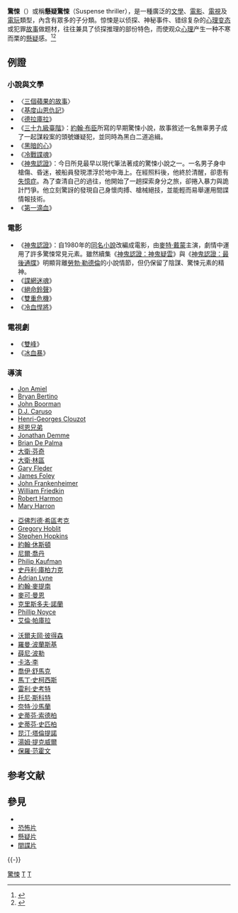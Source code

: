 {{About|一種情節類型|电影类型的一种类别|驚悚片}}
{{noteTA
|G1=Movies
}}
'''驚悚'''（{{lang-en|Thriller}}）或稱'''懸疑驚悚'''（Suspense thriller），是一種廣泛的[[文學|文學]]、[[電影類型|電影]]、[[電視|電視]]及[[電玩|電玩]]類型，內含有眾多的子分類。惊悚是以侦探、神秘事件、错综复杂的[[心理变态|心理变态]]或犯罪[[故事|故事]]做题材，往往兼具了侦探推理的部份特色，而使观众[[心理|心理]]产生一种不寒而栗的[[懸疑|懸疑]]感。<ref>{{cite web |title=懸疑驚悚片 Suspense / Thriller film |url=http://edumovie.culture.tw/activities_info.php?id=404 |publisher=財團法人國家電影中心 |accessdate=2018-03-19 |archive-date=2018-03-19 |archive-url=https://web.archive.org/web/20180319214744/http://edumovie.culture.tw/activities_info.php?id=404 |dead-url=no }}</ref><ref>{{cite web |title=Thriller |url=http://www.dictionary.com/browse/thriller |publisher=Dictionary.com |accessdate=2018-03-19 |archive-date=2018-03-19 |archive-url=https://web.archive.org/web/20180319214448/http://www.dictionary.com/browse/thriller |dead-url=no }}</ref>

== 例證 ==
{{Trivia |章节|time=2018-03-19T13:47:01+00:00 }}
=== 小說與文學 ===
* 〈[[一千零一夜|三個蘋果的故事]]〉
* 《[[基度山恩仇記|基度山恩仇記]]》
* 《[[德拉庫拉_(小說)|德拉庫拉]]》
* 《[[三十九級臺階|三十九級臺階]]》：[[約翰·布臣，第一代特威茲穆爾男爵|約翰·布臣]]所寫的早期驚悚小說，故事敘述一名無辜男子成了一起謀殺案的頭號嫌疑犯，並同時為黑白二道追緝。
* 《[[黑暗的心|黑暗的心]]》
* 《[[冷戰諜魂|冷戰諜魂]]》
* 《[[神鬼認證_(小說)|神鬼認證]]》：今日所見最早以現代筆法著成的驚悚小說之一。一名男子身中槍傷、昏迷，被船員發現漂浮於地中海上。在經照料後，他終於清醒，卻患有[[失憶症|失憶症]]。為了查清自己的過往，他開始了一趟探索身分之旅，卻捲入暴力與詭計鬥爭。他立刻驚訝的發現自己身懷肉搏、槍械絕技，並能輕而易舉運用間諜情報技術。
* 《[[第一滴血_(小說)|第一滴血]]》

=== 電影 ===
{{See also|驚悚片#分類}}
* 《[[神鬼認證|神鬼認證]]》：自1980年的[[神鬼認證_(小說)|同名小說]]改編成電影，由[[麥特·戴蒙|麥特·戴蒙]]主演，劇情中運用了許多驚悚常見元素。雖然續集《[[神鬼認證：神鬼疑雲|神鬼認證：神鬼疑雲]]》與《[[神鬼認證：最後通牒|神鬼認證：最後通牒]]》明顯背離[[勞勃·勒德倫|勞勃·勒德倫]]的小說情節，但仍保留了陰謀、驚悚元素的精神。
* 《[[諜網迷魂|諜網迷魂]]》
* 《[[午夜兇鈴|絕命鈴聲]]》
* 《[[雙重危機|雙重危機]]》
* 《[[冷血悍將_(電影)|冷血悍將]]》

=== 電視劇 ===
* 《[[雙峰_(電視劇)|雙峰]]》
* 《[[冰血暴_(電視劇)|冰血暴]]》

=== 導演 ===
{{col-begin}}
{{col-3}}
* [[Jon_Amiel|Jon Amiel]]
* [[Bryan_Bertino|Bryan Bertino]]
* [[John_Boorman|John Boorman]]
* [[D.J._Caruso|D.J. Caruso]]
* [[Henri-Georges_Clouzot|Henri-Georges Clouzot]]
* [[柯恩兄弟|柯恩兄弟]]
* [[Jonathan_Demme|Jonathan Demme]]
* [[Brian_De_Palma|Brian De Palma]]
* [[大衛·芬奇|大衛·芬奇]]
* [[大衛·林區|大衛·林區]]
* [[Gary_Fleder|Gary Fleder]]
* [[James_Foley|James Foley]]
* [[John_Frankenheimer|John Frankenheimer]]
* [[William_Friedkin|William Friedkin]]
* [[Robert_Harmon|Robert Harmon]]
* [[Mary_Harron|Mary Harron]]
{{col-3}}
* [[亞佛烈德·希區考克|亞佛烈德·希區考克]]
* [[Gregory_Hoblit|Gregory Hoblit]]
* [[Stephen_Hopkins_(director)|Stephen Hopkins]]
* [[約翰·休斯頓|約翰·休斯頓]]
* [[尼爾·喬丹|尼爾·喬丹]]
* [[Philip_Kaufman|Philip Kaufman]]
* [[史丹利·庫柏力克|史丹利·庫柏力克]]
* [[Adrian_Lyne|Adrian Lyne]]
* [[約翰·麥提南|約翰·麥提南]]
* [[麥可·曼恩|麥可·曼恩]]
* [[克里斯多夫·諾蘭|克里斯多夫·諾蘭]]
* [[Phillip_Noyce|Phillip Noyce]]
* [[艾倫·帕庫拉|艾倫·帕庫拉]]
{{col-3}}
* [[沃爾夫岡·彼得森|沃爾夫岡·彼得森]]
* [[羅曼·波蘭斯基|羅曼·波蘭斯基]]
* [[薛尼·波勒|薛尼·波勒]]
* [[卡洛·李|卡洛·李]]
* [[喬伊·舒馬克|喬伊·舒馬克]]
* [[馬丁·史柯西斯|馬丁·史柯西斯]]
* [[雷利·史考特|雷利·史考特]]
* [[托尼·斯科特|托尼·斯科特]]
* [[奈特·沙馬蘭|奈特·沙馬蘭]]
* [[史蒂芬·索德柏|史蒂芬·索德柏]]
* [[史蒂芬·史匹柏|史蒂芬·史匹柏]]
* [[昆汀·塔倫提諾|昆汀·塔倫提諾]]
* [[湯姆·提克威爾|湯姆·提克威爾]]
* [[保羅·范霍文|保羅·范霍文]]
{{col-end}}

== 参考文献 ==
{{Reflist}}

== 參見 ==
{{Portal box|艺术|文学|电影}}
* {{link-en|驚悚片列表|Lists of thriller films}}
* [[恐怖片|恐怖片]]
* [[懸疑片|懸疑片]]
* [[間諜片|間諜片]]

{{-}}
{{Film genres}}

{{Authority control}}

[[Category:驚悚|]]
[[Category:電影類型|T]]
[[Category:小說類型|T]]